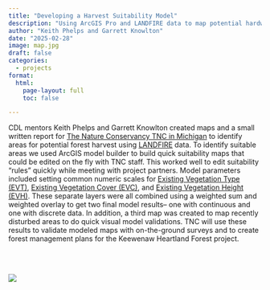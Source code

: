 ```yaml
---
title: "Developing a Harvest Suitability Model"
description: "Using ArcGIS Pro and LANDFIRE data to map potential hardwood harvest locations"
author: "Keith Phelps and Garrett Knowlton"
date: "2025-02-28"
image: map.jpg
draft: false
categories:
  - projects
format:
  html:
    page-layout: full
    toc: false

---
```


<div class="blog-post">

CDL mentors Keith Phelps and Garrett Knowlton created maps and a small written report for [The Nature Conservancy TNC in Michigan](https://www.nature.org/en-us/about-us/where-we-work/united-states/michigan/) to identify areas for potential forest harvest using [LANDFIRE](https://landfire.gov/) data. To identify suitable areas we used ArcGIS model builder to build quick suitability maps that could be edited on the fly with TNC staff. This worked well to edit suitability “rules” quickly while meeting with project partners. Model parameters included setting common numeric scales for [Existing Vegetation Type (EVT)](https://landfire.gov/), [Existing Vegetation Cover (EVC)](https://landfire.gov/vegetation/evc), and [Existing Vegetation Height (EVH)](https://landfire.gov/vegetation/evh). These separate layers were all combined using a weighted sum and weighted overlay to get two final model results– one with continuous and one with discrete data. In addition, a third map was created to map recently disturbed areas to do quick visual model validations. TNC will use these results to validate modeled maps with on-the-ground surveys and to create forest management plans for the Keewenaw Heartland Forest project. 

<br>
<br>

![](map.jpg)

</div>